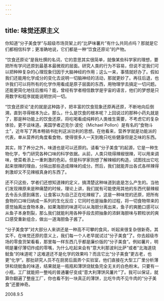 ```yaml
---
---
---
```

title: 味觉还原主义
---




你知道“分子美食学”与超级市场货架上的“比萨味薯片”有什么共同点吗？那就是它们都相信科学；更准确地说，它们都是一种“饮食还原论”的产物。

“饮食还原论”是我杜撰的名词，它的意思其实很简单，就像某些科学家的理想，要把所有学问还原到最基本最微观的层面。研究人类的行为不容易，但说不定我们可以把种种复杂的心理现象归因于大脑神经的作用；这么一来，事情就好办了。假如我们还能用化学成分的变化去说明一切脑神经的活动，那就更妙了。再往后退，也许我们可以将所有的化学作用看成是原子层面的东西，用物理学去搞定一切问题。还能更简化地往后推吗？能，曾经有学者相信数学是宇宙的语言，他们的梦想是只用数字和程序就能说明世间一切。

“饮食还原论”走的就是这种路子，把丰富的饮食现象还原再还原，不断地向后倒溯，直到寻得根本为止。那么，什么是饮食的根本呢？上回说过的那种小药丸就是了，那是种功能上的饮食还原，将吃喝看成纯粹的人类维生需要，不考虑它的复杂体验，更不谈味道。美国学者迈克尔·波伦（Michael Pollon）是有名的“食物斗士”，近年写了两本畅销书批判这派功利的思想。在他看来，营养学就是功能派的代表，单从营养的角度看食物，使得很多人一天到晚只吃些健康但是乏味的东西。



其实，除了养分之外，味道也是可以还原的。请看“分子美食”的起源，它是一种生物化学，专门研究各种口味的科学依据。从前，人类只晓得辣椒很辣，可以用来调味，使菜肴添上一重刺激的色彩。但是科学家则想了解辣椒的构造，试图找出它吃起来很辣的理由，分隔出那些造成辣味的成分。然后，我们就能弄出各式各样辣得刺激却又不见辣椒真身的东西了。



还不只这些，学者们还想知道辣的定义，搞清楚这种味道到底是怎么产生的。当他们发现辣原来是种痛楚的时候，理论上讲，我们就有可能使用其他的东西代替辣椒去令舌头感到痛苦，让食客以为自己正在吃辣椒了。这是一种味觉的还原，把所有食物的口味归纳成一系列的生化反应；它同时也是抽象的过程，将一切食物带来的感觉抽离出食物本身。如果海胆的味道可以从海胆分离出来，鱼子的爽脆口感可以从鱼子本身割裂，那么我们就能利用各种手段去把抽象的浓鲜海胆味与颗粒状的爽口感受重新组合，做出一道海胆鱼子酱了。



“分子美食学”对大部分人来讲还是一种高不可攀的食风，听起来很复杂很新奇。其实不，在味觉还原的意义上，我们每一个人老早就试过“分子美食”了。你去超级市场的零食货架看看，那里每一样东西几乎都是廉价版的“分子美食”。例如薯片，明明是薯仔薄切炸成的零嘴，为什么吃起来会有“意大利那波利比萨”或者“北海道烧鱿鱼”的味道呢？这难道还不是化学的效果吗？而且它比“分子美食”更古老，也更“化学”。那批研究人员不在厨房后面弄个实验室，他们直接在大型工厂里分析薄饼和烧鱿鱼的味道，结果就是一瓶瓶和薄饼烧鱿鱼完全无关的白色粉末。只要有一小瓶，工厂就能把一整吨的普通薯仔变成“意大利薄饼风薯片”了。我可以保证，就算你翻遍了整座工厂，你也看不到一块真正的薄饼，比吃牛肉不见牛肉的“分子美食”还要神奇。





2008.9.5